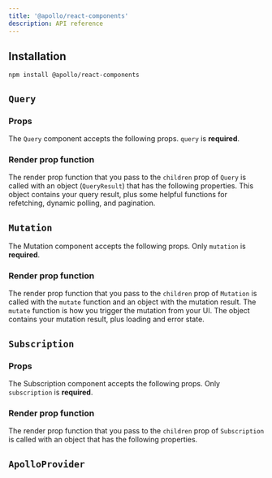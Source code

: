 ```yaml
---
title: '@apollo/react-components'
description: API reference
---
```



## Installation

```
npm install @apollo/react-components
```

## `Query`

### Props

The `Query` component accepts the following props. `query` is **required**.

<QueryOptions2 />

### Render prop function

The render prop function that you pass to the `children` prop of `Query` is called with an object (`QueryResult`) that has the following properties. This object contains your query result, plus some helpful functions for refetching, dynamic polling, and pagination.

<QueryResult2 />

## `Mutation`

The Mutation component accepts the following props. Only `mutation` is **required**.

<MutationOptions2 />

### Render prop function

The render prop function that you pass to the `children` prop of `Mutation` is called with the `mutate` function and an object with the mutation result. The `mutate` function is how you trigger the mutation from your UI. The object contains your mutation result, plus loading and error state.

<MutationResult2 />

## `Subscription`

### Props

The Subscription component accepts the following props. Only `subscription` is **required**.

<SubscriptionOptions2 />

### Render prop function

The render prop function that you pass to the `children` prop of `Subscription` is called with an object that has the following properties.

<SubscriptionResult2 />

## `ApolloProvider`

<ApolloProvider2 />

